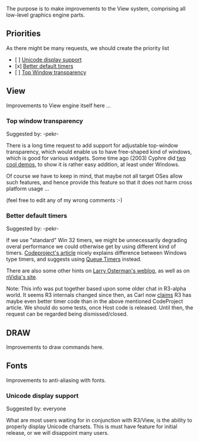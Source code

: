 The purpose is to make improvements to the View system, comprising all low-level graphics engine parts.

==Priorities==

As there might be many requests, we should create the priority list

*[ ] [[#Unicode_display_support|Unicode display support]]
*[x] [[#Better_default_timers|Better default timers]]
*[ ] [[#Top_window_transparency|Top Window transparency]]

==View==

Improvements to View engine itself here ...

===Top window transparency===

Suggested by: -pekr-

There is a long time request to add support for adjustable top-window transparency, which would enable us to have free-shaped kind of windows, which is good for various widgets. Some time ago (2003) Cyphre did [http://www.rebol.org/ml-display-message.r?m=rmlVPMQ two cool demos], to show it is rather easy addition, at least under Windows.

Of course we have to keep in mind, that maybe not all target OSes allow such features, and hence provide this feature so that it does not harm cross platform usage ...

(feel free to edit any of my wrong comments :-)

===Better default timers===

Suggested by: -pekr-

If we use &quot;standard&quot; Win 32 timers, we might be unnecessarily degrading overal performance we could otherwise get by using different kind of timers. [http://www.codeproject.com/KB/system/timers_intro.aspx Codeproject's article] nicely explains difference between Windows type timers, and suggests using [http://www.codeproject.com/KB/system/timers_intro.aspx#QueueTimers Queue Timers] instead.

There are also some other hints on [http://blogs.msdn.com/larryosterman/archive/2005/09/08/462477.aspx Larry Osterman's weblog], as well as on [http://developer.nvidia.com/object/timer_function_performance.html nVidia's site].

Note: This info was put together based upon some older chat in R3-alpha world. It seems R3 internals changed since then, as Carl now [http://curecode.org/rebol3/ticket.rsp?id=1312&amp;cursor=3 claims] R3 has maybe even better timer code than in the above mentioned CodeProject article. We should do some tests, once Host code is released. Until then, the request can be regarded being dismissed/closed.

== DRAW ==

Improvements to draw commands here.

== Fonts ==

Improvements to anti-aliasing with fonts.

===Unicode display support===

Suggested by: everyone

What are most users waiting for in conjunction with R3/View, is the ability to properly display Unicode charsets. This is must have feature for initial release, or we will disappoint many users.
